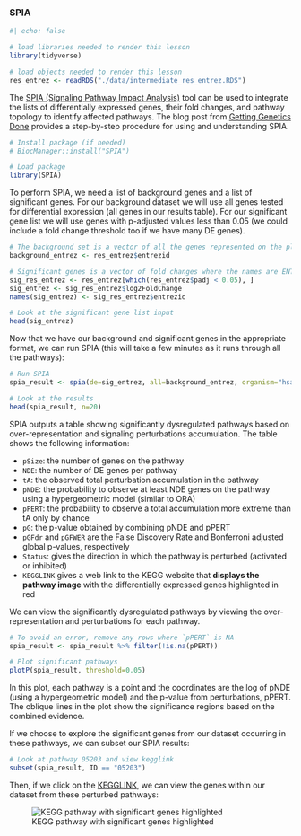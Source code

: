 ### SPIA

```r
#| echo: false

# load libraries needed to render this lesson
library(tidyverse)

# load objects needed to render this lesson
res_entrez <- readRDS("./data/intermediate_res_entrez.RDS")
```

The [SPIA (Signaling Pathway Impact Analysis)](http://bioconductor.org/packages/release/bioc/html/SPIA.html) tool can be used to integrate the lists of differentially expressed genes, their fold changes, and pathway topology to identify affected pathways. The blog post from [Getting Genetics Done](https://gettinggeneticsdone.blogspot.com/2012/03/pathway-analysis-for-high-throughput.html) provides a step-by-step procedure for using and understanding SPIA. 

```r
# Install package (if needed)
# BiocManager::install("SPIA")

# Load package
library(SPIA)
```

To perform SPIA, we need a list of background genes and a list of significant genes. For our background dataset we will use all genes tested for differential expression (all genes in our results table). For our significant gene list we will use genes with p-adjusted values less than 0.05 (we could include a fold change threshold too if we have many DE genes).

```r
# The background set is a vector of all the genes represented on the platform
background_entrez <- res_entrez$entrezid

# Significant genes is a vector of fold changes where the names are ENTREZ gene IDs
sig_res_entrez <- res_entrez[which(res_entrez$padj < 0.05), ]
sig_entrez <- sig_res_entrez$log2FoldChange
names(sig_entrez) <- sig_res_entrez$entrezid

# Look at the significant gene list input
head(sig_entrez)
```

Now that we have our background and significant genes in the appropriate format, we can run SPIA (this will take a few minutes as it runs through all the pathways):

```r
# Run SPIA
spia_result <- spia(de=sig_entrez, all=background_entrez, organism="hsa")

# Look at the results
head(spia_result, n=20)
```

SPIA outputs a table showing significantly dysregulated pathways based on over-representation and signaling perturbations accumulation. The table shows the following information: 

- `pSize`: the number of genes on the pathway
- `NDE`: the number of DE genes per pathway
- `tA`: the observed total perturbation accumulation in the pathway
- `pNDE`: the probability to observe at least NDE genes on the pathway using a hypergeometric model (similar to ORA)
- `pPERT`: the probability to observe a total accumulation more extreme than tA only by chance
- `pG`: the p-value obtained by combining pNDE and pPERT
- `pGFdr` and `pGFWER` are the False Discovery Rate and Bonferroni adjusted global p-values, respectively
- `Status`: gives the direction in which the pathway is perturbed (activated or inhibited)
- `KEGGLINK` gives a web link to the KEGG website that **displays the pathway image** with the differentially expressed genes highlighted in red

We can view the significantly dysregulated pathways by viewing the over-representation and perturbations for each pathway.

```r
# To avoid an error, remove any rows where `pPERT` is NA
spia_result <- spia_result %>% filter(!is.na(pPERT))

# Plot significant pathways
plotP(spia_result, threshold=0.05)
```

In this plot, each pathway is a point and the coordinates are the log of pNDE (using a hypergeometric model) and the p-value from perturbations, pPERT. The oblique lines in the plot show the significance regions based on the combined evidence.

If we choose to explore the significant genes from our dataset occurring in these pathways, we can subset our SPIA results:

```r
# Look at pathway 05203 and view kegglink
subset(spia_result, ID == "05203")
```

Then, if we click on the [KEGGLINK](http://www.genome.jp/dbget-bin/show_pathway?hsa05203+1739+5829+578+3661+5700+1108+3725+836+581+572+5366+7187+7188+1642+5594+10488+64764+90993+9586+6777+5291+5293+5966+1959+1019+55697+5902+2648+6850+3718+595+894+896+890+4193+28973+898+9134+1233+7419+3265+3845+4893+10971+7529+7531+7532+7534+6502+2965+1387+9114+1026+5315+3065+5922+998+387+81+88+2957+991+3665+3106+3107+3133+3134+5566+5567+2885+128312+3017+440689+8341+8343+8347+8348+8349+85236+8970+554313+8360+8362+8367+8370), we can view the genes within our dataset from these perturbed pathways:

![KEGG pathway with significant genes highlighted](../img/hsa05203_20250829_102935.png)
